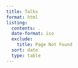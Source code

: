 ```yaml
---
title: Talks
format: html
listing:
  contents: .
  date-format: iso
  exclude:
    title: Page Not Found
  sort: date
  type: table
---
```


